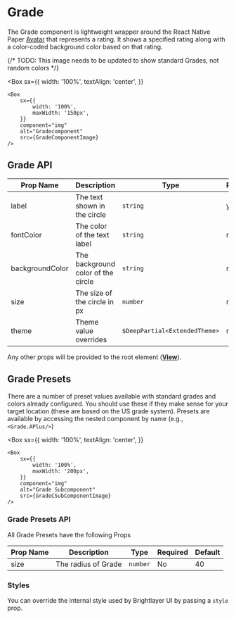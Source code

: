 
# Grade

The Grade component is lightweight wrapper around the React Native Paper [Avatar](https://callstack.github.io/react-native-paper/4.0/avatar-text.html) that represents a rating. It shows a specified rating along with a color-coded background color based on that rating.

{/* TODO: This image needs to be updated to show standard Grades, not random colors */}

<Box
    sx={{
        width: '100%',
        textAlign: 'center',
    }}
>
    <Box
        sx={{
            width: '100%',
            maxWidth: '150px',
        }}
        component="img"
        alt="Gradecomponent"
        src={GradeComponentImage}
    />
</Box>

## Grade API

<Box>

| Prop Name       | Description                        | Type                          | Required | Default                  |
| --------------- | ---------------------------------- | ----------------------------- | -------- | ------------------------ |
| label           | The text shown in the circle       | `string`                      | yes      |                          |
| fontColor       | The color of the text label        | `string`                      | no       | `theme.colors.onPrimary` |
| backgroundColor | The background color of the circle | `string`                      | no       | `theme.colors.primary`   |
| size            | The size of the circle in px       | `number`                      | no       | 40                       |
| theme           | Theme value overrides              | `$DeepPartial<ExtendedTheme>` | no       |                          |

</Box>

Any other props will be provided to the root element ([**View**](https://reactnative.dev/docs/view)).

## Grade Presets

There are a number of preset values available with standard grades and colors already configured. You should use these if they make sense for your target location (these are based on the US grade system). Presets are available by accessing the nested component by name (e.g., `<Grade.APlus/>`)

<Box
    sx={{
        width: '100%',
        textAlign: 'center',
    }}
>
    <Box
        sx={{
            width: '100%',
            maxWidth: '200px',
        }}
        component="img"
        alt="Grade Subcomponent"
        src={GradeCSubComponentImage}
    />
</Box>

### Grade Presets API

All Grade Presets have the following Props

<Box>

| Prop Name | Description         | Type     | Required | Default |
| --------- | ------------------- | -------- | -------- | ------- |
| size      | The radius of Grade | `number` | No       | 40      |

</Box>

### Styles

You can override the internal style used by Brightlayer UI by passing a `style` prop.
